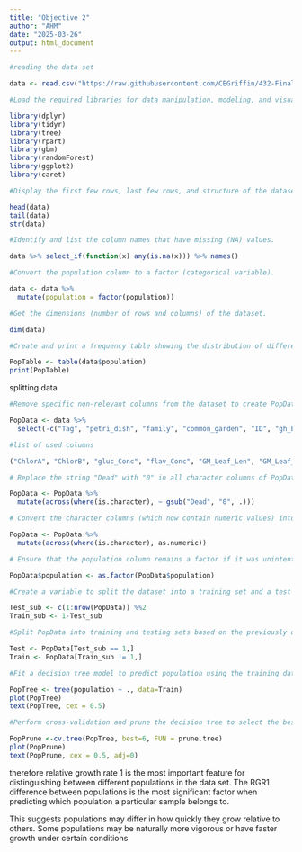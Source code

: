 ```yaml
---
title: "Objective 2"
author: "AHM"
date: "2025-03-26"
output: html_document
---
```


```r
#reading the data set

data <- read.csv("https://raw.githubusercontent.com/CEGriffin/432-Final-Project/main/raw_data.csv")
```


```r
#Load the required libraries for data manipulation, modeling, and visualization.

library(dplyr)
library(tidyr)
library(tree)
library(rpart)
library(gbm)
library(randomForest)
library(ggplot2)
library(caret)
```

```r
#Display the first few rows, last few rows, and structure of the dataset to understand its contents.

head(data)
tail(data)
str(data)
```

```r
#Identify and list the column names that have missing (NA) values.

data %>% select_if(function(x) any(is.na(x))) %>% names()
```

```r
#Convert the population column to a factor (categorical variable).

data <- data %>%
  mutate(population = factor(population))
```

```r
#Get the dimensions (number of rows and columns) of the dataset.

dim(data)
```

```r
#Create and print a frequency table showing the distribution of different populations.

PopTable <- table(data$population)
print(PopTable)
```

splitting data
```r
#Remove specific non-relevant columns from the dataset to create PopData.

PopData <- data %>% 
  select(-c("Tag", "petri_dish", "family", "common_garden", "ID", "gh_bench", "gh_col", "gh_row", "Sample", "Row_Field", "Col_Field"))
```

```r
#list of used columns

("ChlorA", "ChlorB", "gluc_Conc", "flav_Conc", "GM_Leaf_Len", "GM_Leaf_Wid", "GM_TotalLeaf_Area", "GM_NumberOfLeaves", "Larg_Leaf_Len_Bolt", "Larg_Leaf_Wid_Bolt", "GM_StemHeight_Bolt", "GM_Leaf_Number_Bolt", "RGR1", "RGR2", "RGR3", "RGR4")
```

```r
# Replace the string "Dead" with "0" in all character columns of PopData.

PopData <- PopData %>%
  mutate(across(where(is.character), ~ gsub("Dead", "0", .)))

```

```r
# Convert the character columns (which now contain numeric values) into numeric columns.

PopData <- PopData %>%
  mutate(across(where(is.character), as.numeric))

```

```r
# Ensure that the population column remains a factor if it was unintentionally changed.

PopData$population <- as.factor(PopData$population)
```


```r
#Create a variable to split the dataset into a training set and a test set.

Test_sub <- c(1:nrow(PopData)) %%2
Train_sub <- 1-Test_sub
```

```r
#Split PopData into training and testing sets based on the previously defined indices.

Test <- PopData[Test_sub == 1,]
Train <- PopData[Train_sub != 1,]
```


```r
#Fit a decision tree model to predict population using the training data and visualize the tree.

PopTree <- tree(population ~ ., data=Train)
plot(PopTree)
text(PopTree, cex = 0.5)
```

```r
#Perform cross-validation and prune the decision tree to select the best tree size, then visualize it.

PopPrune <-cv.tree(PopTree, best=6, FUN = prune.tree)
plot(PopPrune)
text(PopPrune, cex = 0.5, adj=0)
```
therefore relative growth rate 1 is the most important feature for distinguishing between different populations in the data set. The RGR1 difference between populations is the most significant factor when predicting which population a particular sample belongs to. 

This suggests populations may differ in how quickly they grow relative to others. Some populations may be naturally more vigorous or have faster growth under certain conditions 


